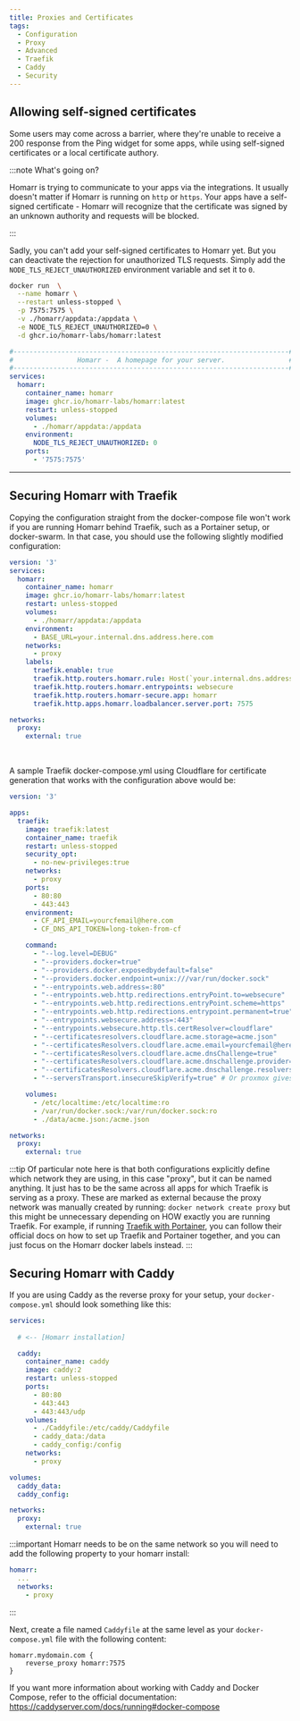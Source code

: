 ```yaml
---
title: Proxies and Certificates
tags:
  - Configuration
  - Proxy
  - Advanced
  - Traefik
  - Caddy
  - Security
---
```



## Allowing self-signed certificates
Some users may come across a barrier, where they're unable to receive a 200 response from the Ping widget for some apps, while using self-signed certificates or a local certificate authory.

:::note What's going on?

Homarr is trying to communicate to your apps via the integrations.
It usually doesn't matter if Homarr is running on ``http`` or ``https``.
Your apps have a self-signed certificate - Homarr will recognize that the certificate was signed by an unknown authority and requests will be blocked.

:::

Sadly, you can't add your self-signed certificates to Homarr yet.
But you can deactivate the rejection for unauthorized TLS requests.
Simply add the ``NODE_TLS_REJECT_UNAUTHORIZED`` environment variable and set it to ``0``.

<Tabs>
  <TabItem value="docker_run" label="Example with Docker Run" default>

```bash title=Terminal
docker run  \
  --name homarr \
  --restart unless-stopped \
  -p 7575:7575 \
  -v ./homarr/appdata:/appdata \
  -e NODE_TLS_REJECT_UNAUTHORIZED=0 \
  -d ghcr.io/homarr-labs/homarr:latest
```

  </TabItem>
  <TabItem value="docker_compose" label="Example with Docker Compose">

```yml title=docker-compose.yml
#---------------------------------------------------------------------#
#                Homarr -  A homepage for your server.                #
#---------------------------------------------------------------------#
services:
  homarr:
    container_name: homarr
    image: ghcr.io/homarr-labs/homarr:latest
    restart: unless-stopped
    volumes:
      - ./homarr/appdata:/appdata
    environment:
      NODE_TLS_REJECT_UNAUTHORIZED: 0
    ports:
      - '7575:7575'
```

  </TabItem>
</Tabs>

---

## Securing Homarr with Traefik

Copying the configuration straight from the docker-compose file won't work if you are running Homarr behind Traefik, such as a Portainer setup, or docker-swarm. In that case, you should use the following slightly modified configuration:
```yaml
version: '3'
services:
  homarr:
    container_name: homarr
    image: ghcr.io/homarr-labs/homarr:latest
    restart: unless-stopped
    volumes:
      - ./homarr/appdata:/appdata
    environment:
      - BASE_URL=your.internal.dns.address.here.com
    networks:
      - proxy
    labels:
      traefik.enable: true
      traefik.http.routers.homarr.rule: Host(`your.internal.dns.address.here.com`)
      traefik.http.routers.homarr.entrypoints: websecure
      traefik.http.routers.homarr-secure.app: homarr
      traefik.http.apps.homarr.loadbalancer.server.port: 7575

networks:
  proxy:
    external: true
```

<br/>

A sample Traefik docker-compose.yml using Cloudflare for certificate generation that works with the configuration above would be:
```yaml
version: '3'

apps:
  traefik:
    image: traefik:latest
    container_name: traefik
    restart: unless-stopped
    security_opt:
      - no-new-privileges:true
    networks:
      - proxy
    ports:
      - 80:80
      - 443:443
    environment:
      - CF_API_EMAIL=yourcfemail@here.com
      - CF_DNS_API_TOKEN=long-token-from-cf

    command:
      - "--log.level=DEBUG"
      - "--providers.docker=true"
      - "--providers.docker.exposedbydefault=false"
      - "--providers.docker.endpoint=unix:///var/run/docker.sock"
      - "--entrypoints.web.address=:80"
      - "--entrypoints.web.http.redirections.entryPoint.to=websecure"
      - "--entrypoints.web.http.redirections.entryPoint.scheme=https"
      - "--entrypoints.web.http.redirections.entrypoint.permanent=true"
      - "--entrypoints.websecure.address=:443"
      - "--entrypoints.websecure.http.tls.certResolver=cloudflare"
      - "--certificatesresolvers.cloudflare.acme.storage=acme.json"
      - "--certificatesResolvers.cloudflare.acme.email=yourcfemail@here.com"
      - "--certificatesResolvers.cloudflare.acme.dnsChallenge=true"
      - "--certificatesResolvers.cloudflare.acme.dnschallenge.provider=cloudflare"
      - "--certificatesResolvers.cloudflare.acme.dnschallenge.resolvers=1.1.1.1:53,1.0.0.1:53"
      - "--serversTransport.insecureSkipVerify=true" # Or proxmox gives an error 500 due to its own self-signed cert

    volumes:
      - /etc/localtime:/etc/localtime:ro
      - /var/run/docker.sock:/var/run/docker.sock:ro
      - ./data/acme.json:/acme.json

networks:
  proxy:
    external: true
```


:::tip
Of particular note here is that both configurations explicitly define which network they are using, in this case "proxy", but it can be named anything. It just has to be the same across all apps for which Traefik is serving as a proxy. These are marked as external because the proxy network was manually created by running: `docker network create proxy` but this might be unnecessary depending on HOW exactly you are running Traefik. For example, if running [Traefik with Portainer](https://docs.portainer.io/advanced/reverse-proxy/traefik#deploying-in-a-docker-standalone-scenario), you can follow their official docs on how to set up Traefik and Portainer together, and you can just focus on the Homarr docker labels instead.
:::

## Securing Homarr with Caddy

If you are using Caddy as the reverse proxy for your setup, your `docker-compose.yml` should look something like this:

```yaml
services:
  
  # <-- [Homarr installation]

  caddy:
    container_name: caddy
    image: caddy:2
    restart: unless-stopped
    ports:
      - 80:80
      - 443:443
      - 443:443/udp
    volumes:
      - ./Caddyfile:/etc/caddy/Caddyfile
      - caddy_data:/data
      - caddy_config:/config
    networks:
      - proxy

volumes:
  caddy_data:
  caddy_config:

networks:
  proxy:
    external: true
```
:::important
Homarr needs to be on the same network so you will need to add the following property to your homarr install:
```yaml
homarr:
  ...
  networks:
    - proxy
```
:::

Next, create a file named `Caddyfile` at the same level as your `docker-compose.yml` file with the following content:

```
homarr.mydomain.com {
	reverse_proxy homarr:7575
}
```

If you want more information about working with Caddy and Docker Compose, refer to the official documentation:
https://caddyserver.com/docs/running#docker-compose
